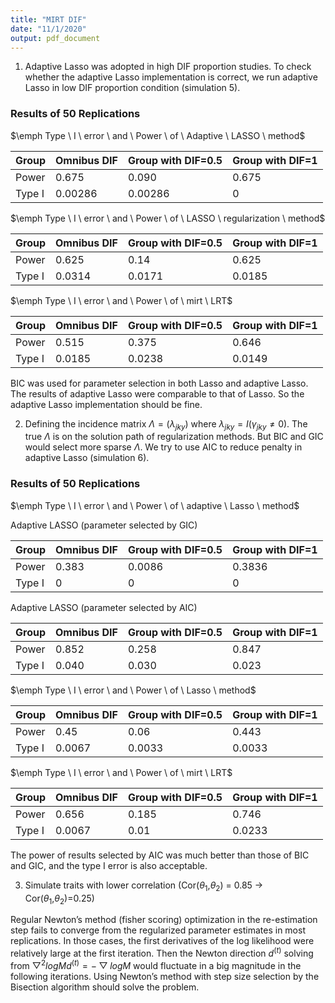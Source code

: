 ```yaml
---
title: "MIRT DIF"
date: "11/1/2020"
output: pdf_document
---
```


1. Adaptive Lasso was adopted in high DIF proportion studies. To check whether the adaptive Lasso implementation is correct, we run adaptive Lasso in low DIF proportion condition (simulation 5).


### Results of 50 Replications

$\emph Type \ I \ error \ and \ Power \ of \ Adaptive \ LASSO \ method$

Group | Omnibus DIF| Group with DIF=0.5| Group with DIF=1| 
------|------|------|------|
Power| 0.675 | 0.090 | 0.675 |
Type I| 0.00286 | 0.00286 | 0 |

$\emph Type \ I \ error \ and \ Power \ of \ LASSO \ regularization \ method$

Group | Omnibus DIF| Group with DIF=0.5| Group with DIF=1| 
------|------|------|------|
Power| 0.625 | 0.14 | 0.625 |
Type I| 0.0314 | 0.0171 | 0.0185 |

$\emph Type \ I \ error \ and \ Power \ of \ mirt \ LRT$

Group | Omnibus DIF| Group with DIF=0.5| Group with DIF=1| 
------|------|------|------|
Power| 0.515 | 0.375 | 0.646 |
Type I| 0.0185 | 0.0238 | 0.0149 |

BIC was used for parameter selection in both Lasso and adaptive Lasso. The results of adaptive Lasso were comparable to that of Lasso. So the adaptive Lasso implementation should be fine.


2. Defining the incidence matrix $\Lambda=(\lambda_{jky})$ where $\lambda_{jky}=I(\gamma_{jky}\neq0)$. The true $\Lambda$ is on the solution path of regularization methods. But BIC and GIC would select more sparse $\Lambda$. We try to use AIC to reduce penalty in adaptive Lasso (simulation 6).

### Results of 50 Replications

$\emph Type \ I \ error \ and \ Power \ of \ adaptive \ Lasso \ method$

Adaptive LASSO (parameter selected by GIC)

Group | Omnibus DIF| Group with DIF=0.5| Group with DIF=1| 
------|------|------|------|
Power| 0.383 | 0.0086 | 0.3836 |
Type I| 0 | 0 | 0 |

Adaptive LASSO (parameter selected by AIC)

Group | Omnibus DIF| Group with DIF=0.5| Group with DIF=1| 
------|------|------|------|
Power| 0.852 | 0.258 | 0.847 |
Type I| 0.040 | 0.030 | 0.023 |


$\emph Type \ I \ error \ and \ Power \ of \ Lasso \ method$

Group | Omnibus DIF| Group with DIF=0.5| Group with DIF=1| 
------|------|------|------|
Power| 0.45 | 0.06 | 0.443 |
Type I| 0.0067 | 0.0033 | 0.0033 |

$\emph Type \ I \ error \ and \ Power \ of \ mirt \ LRT$

Group | Omnibus DIF| Group with DIF=0.5| Group with DIF=1| 
------|------|------|------|
Power| 0.656 | 0.185 | 0.746 |
Type I| 0.0067 | 0.01 | 0.0233 |

The power of results selected by AIC was much better than those of BIC and GIC, and the type I error is also acceptable.

3. Simulate traits with lower correlation (Cor($\theta_1$,$\theta_2$) = 0.85 -> Cor($\theta_1$,$\theta_2$)=0.25) 

Regular Newton's method (fisher scoring) optimization in the re-estimation step fails to converge from the regularized parameter estimates in most replications. In those cases, the first derivatives of the log likelihood were relatively large at the first iteration. Then the Newton direction $d^{(t)}$ solving from $\bigtriangledown^2logMd^{(t)}=-\bigtriangledown logM$ would fluctuate in a big magnitude in the following iterations. Using Newton's method with step size selection by the Bisection algorithm should solve the problem. 




